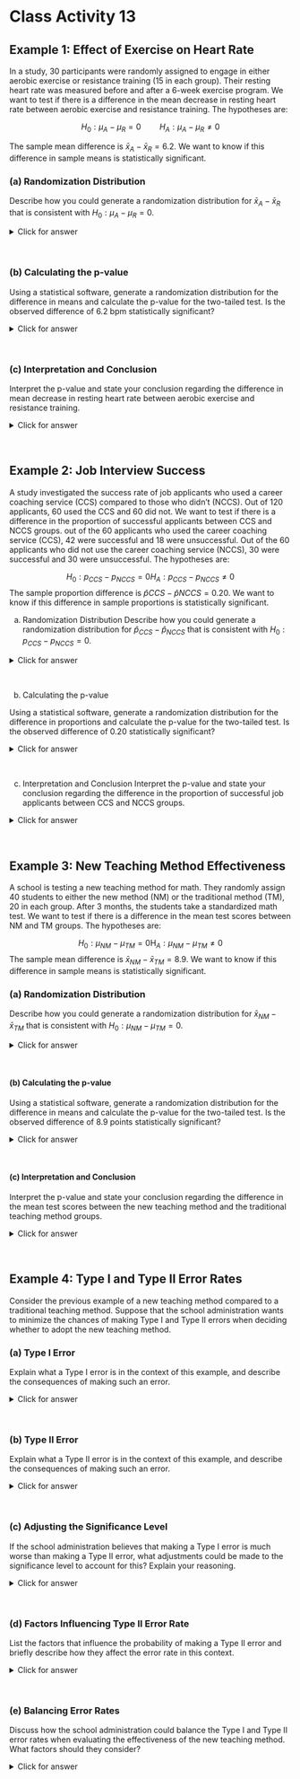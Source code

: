 # Class Activity 13

## Example 1: Effect of Exercise on Heart Rate

In a study, 30 participants were randomly assigned to engage in either aerobic exercise or resistance training (15 in each group). Their resting heart rate was measured before and after a 6-week exercise program. We want to test if there is a difference in the mean decrease in resting heart rate between aerobic exercise and resistance training. The hypotheses are:

$$H_0: \mu_A-\mu_R=0 \quad\quad H_A: \mu_A-\mu_R \neq 0$$

The sample mean difference is $\bar{x}_A - \bar{x}_R = 6.2$. We want to know if this difference in sample means is statistically significant.


### (a) Randomization Distribution

Describe how you could generate a randomization distribution for $\bar{x}_A - \bar{x}_R$ that is consistent with $H_0: \mu_A - \mu_R = 0$.

<details><summary><red>Click for answer</red></summary>
*Answer:* To generate a randomization distribution for the sample mean difference, we would randomly reassign the treatment (aerobic exercise or resistance training) to the study participants. Under the null hypothesis, the mean decrease in resting heart rate would be the same under either treatment. For each reassignment, we would compute the sample mean difference and plot it in the dotplot.

</details><br>

### (b) Calculating the p-value

Using a statistical software, generate a randomization distribution for the difference in means and calculate the p-value for the two-tailed test. Is the observed difference of 6.2 bpm statistically significant?

<details><summary><red>Click for answer</red></summary>
*Answer:* We can use the `permTest` function from the `CarletonStats` package to generate a randomization distribution for the difference in means and calculate the p-value for the two-tailed test. We can compare the p-value of $2e^{-4}$ to a chosen significance level (e.g., 0.05) to determine if the observed difference of 6.2 bpm is statistically significant. Since the p-value is less than the significance level, the observed difference is statistically significant.


```r
library(CarletonStats)
library(readr)
exercise <- read_csv("https://raw.githubusercontent.com/deepbas/statdatasets/main/exercise.csv")
permTest(Decrease_in_Resting_Heart_Rate~Group, data= exercise)
```




</details><br>

### (c) Interpretation and Conclusion

Interpret the p-value and state your conclusion regarding the difference in mean decrease in resting heart rate between aerobic exercise and resistance training.

<details><summary><red>Click for answer</red></summary>
*Answer:* Since the p-value is less than the significance level, it means that the observed difference of 6.2 bpm is highly unlikely to occur just by random chance under the null hypothesis. In this case, we would reject the null hypothesis and conclude that there is a statistically significant difference in the mean decrease in resting heart rate between aerobic exercise and resistance training.

</details><br>

## Example 2: Job Interview Success

A study investigated the success rate of job applicants who used a career coaching service (CCS) compared to those who didn't (NCCS). Out of 120 applicants, 60 used the CCS and 60 did not. We want to test if there is a difference in the proportion of successful applicants between CCS and NCCS groups. out of the 60 applicants who used the career coaching service (CCS), 42 were successful and 18 were unsuccessful. Out of the 60 applicants who did not use the career coaching service (NCCS), 30 were successful and 30 were unsuccessful. The hypotheses are:

$$H_0: p_{C C S}-p_{N C C S}=0 H_A: p_{C C S}-p_{N C C S} \neq 0$$
The sample proportion difference is $\hat{p}{CCS} - \hat{p}{NCCS} = 0.20$. We want to know if this difference in sample proportions is statistically significant.


(a) Randomization Distribution
Describe how you could generate a randomization distribution for $\hat{p}_{CCS} - \hat{p}_{NCCS}$ that is consistent with $H_0: p_{CCS} - p_{NCCS} = 0$.

<details><summary><red>Click for answer</red></summary>
*Answer:* To generate a randomization distribution for the sample proportion difference, we would randomly reassign the group (CCS or NCCS) to the job applicants. Under the null hypothesis, the proportion of successful applicants would be the same for both groups. For each reassignment, we would compute the sample proportion difference and plot it in the dotplot.

</details><br>

(b) Calculating the p-value

Using a statistical software, generate a randomization distribution for the difference in proportions and calculate the p-value for the two-tailed test. Is the observed difference of 0.20 statistically significant?

<details><summary><red>Click for answer</red></summary>
*Answer:* Using *Statkey* to generate a randomization distribution for the difference in proportions and observing the p-value for the two-tailed test, we can compare the p-value to a chosen significance level (e.g., 0.05) to determine if the observed difference of 0.20 is statistically significant. If the p-value is less than the significance level, the observed difference is statistically significant; otherwise, it is not. The p-value based on this randomization distribution under null hypothesis is $2 \times 0.018 = 0.036$. So, the observed difference of 0.020 is statistically significant.

<center>
<img src="data/teaching_methods.png" width="140%" height="120%"><br>
</center>

</details><br>

(c) Interpretation and Conclusion
Interpret the p-value and state your conclusion regarding the difference in the proportion of successful job applicants between CCS and NCCS groups.

<details><summary><red>Click for answer</red></summary>
*Answer:* Since the p-value is less than the significance level, it means that the observed difference of 0.20 would occur with low chance under the null hypothesis. In this case, we would reject the null hypothesis and conclude that there is a statistically significant difference in the proportion of successful job applicants between CCS and NCCS groups. 

</details><br>

## Example 3: New Teaching Method Effectiveness

A school is testing a new teaching method for math. They randomly assign 40 students to either the new method (NM) or the traditional method (TM), 20 in each group. After 3 months, the students take a standardized math test. We want to test if there is a difference in the mean test scores between NM and TM groups. The hypotheses are:


$$H_0: \mu_{N M}-\mu_{T M}=0 \mathrm{H}_A: \mu_{NM} - \mu_{TM} \neq 0$$
The sample mean difference is $\bar{x}_{NM} - \bar{x}_{TM} = 8.9$. We want to know if this difference in sample means is statistically significant.

### (a) Randomization Distribution

Describe how you could generate a randomization distribution for $\bar{x}_{NM} - \bar{x}_{TM}$ that is consistent with $H_0: \mu_{NM} - \mu_{TM} = 0$.

<details><summary><red>Click for answer</red></summary>
*Answer:* To generate a randomization distribution for the sample proportion difference, we would randomly reassign the teaching method (new or traditional) to the classes. Under the null hypothesis, the proportion of students passing would be the same under either teaching method. For each reassignment, we would compute the sample proportion difference and plot it in the dotplot.

</details><br>

#### (b) Calculating the p-value

Using a statistical software, generate a randomization distribution for the difference in means and calculate the p-value for the two-tailed test. Is the observed difference of 8.9 points statistically significant?

<details><summary><red>Click for answer</red></summary>
*Answer:* The p-value is the proportion of resamples that have a difference of 8.9 or above. Depending on the generated randomization distribution, the p-value is 0.0002. This means is interpreted in terms of how likely it is to observe a difference of 8.9 or greater under the null hypothesis, which is 0.02%.


```r
teaching <- read_csv("https://raw.githubusercontent.com/deepbas/statdatasets/main/teaching_method.csv")
permTest(Math_Test_Score~Group, data= teaching)
```

</details><br>

#### (c) Interpretation and Conclusion

Interpret the p-value and state your conclusion regarding the difference in the mean test scores between the new teaching method and the traditional teaching method groups.

<details><summary><red>Click for answer</red></summary>
*Answer:* Since the p-value is less than the chosen significance level (e.g., 0.05), the results are statistically significant, and we would reject the null hypothesis in favor of the alternative. This would indicate that there is evidence suggesting the new teaching method is more effective than the traditional method. 


</details><br>

## Example 4: Type I and Type II Error Rates

Consider the previous example of a new teaching method compared to a traditional teaching method. Suppose that the school administration wants to minimize the chances of making Type I and Type II errors when deciding whether to adopt the new teaching method.

### (a) Type I Error

Explain what a Type I error is in the context of this example, and describe the consequences of making such an error.

<details><summary><red>Click for answer</red></summary>
*Answer:* A Type I error occurs when we reject the null hypothesis when it's actually true. In this context, it means that we conclude the new teaching method is more effective than the traditional method when, in reality, there is no difference. The consequences of making a Type I error could include investing time and resources into a new teaching method that isn't actually more effective, leading to inefficient allocation of resources.

</details><br>

### (b) Type II Error

Explain what a Type II error is in the context of this example, and describe the consequences of making such an error.

<details><summary><red>Click for answer</red></summary>
*Answer:* A Type II error occurs when we fail to reject the null hypothesis when it's actually false. In this context, it means that we conclude that there is no difference between the new teaching method and the traditional method when, in reality, the new method is more effective. The consequences of making a Type II error could include missing out on the opportunity to improve students' learning outcomes by not adopting the more effective teaching method.

</details><br>

### (c) Adjusting the Significance Level

If the school administration believes that making a Type I error is much worse than making a Type II error, what adjustments could be made to the significance level to account for this? Explain your reasoning.

<details><summary><red>Click for answer</red></summary>
*Answer:* To decrease the chance of making a Type I error, the school administration could choose a smaller significance level, such as 0.01 instead of the typical 0.05. By using a smaller significance level, we require stronger evidence (smaller p-value) to reject the null hypothesis, thus reducing the probability of making a Type I error.

</details><br>

### (d) Factors Influencing Type II Error Rate

List the factors that influence the probability of making a Type II error and briefly describe how they affect the error rate in this context.

<details><summary><red>Click for answer</red></summary>
Answer: Factors that influence the probability of making a Type II error include:

*Effect size:* The true difference between the new teaching method and the traditional method. A larger effect size makes it easier to detect a difference, reducing the Type II error rate.

*Sample size:* The number of students involved in the study. A larger sample size increases the power of the test, making it more likely to detect a true difference and reducing the Type II error rate.

*Variability:* The amount of variation in the students' learning outcomes. Higher variability makes it more difficult to detect a true difference, increasing the Type II error rate.

*Significance level:* The chosen significance level (alpha) also affects the Type II error rate. A larger significance level (e.g., 0.10) decreases the Type II error rate but increases the Type I error rate.

</details><br>

### (e) Balancing Error Rates

Discuss how the school administration could balance the Type I and Type II error rates when evaluating the effectiveness of the new teaching method. What factors should they consider?

<details><summary><red>Click for answer</red></summary>
*Answer:* Balancing the Type I and Type II error rates involves considering the consequences of each type of error and the desired level of confidence in the results. The administration should weigh the risks and benefits of adopting a new teaching method versus maintaining the traditional method. They should also consider factors such as the cost and feasibility of implementing the new method, as well as the potential impact on student learning outcomes. Ultimately, the administration should choose a significance level and sample size that balance the risks associated with Type I and Type II errors while taking into account practical constraints and priorities.

</details><br>
